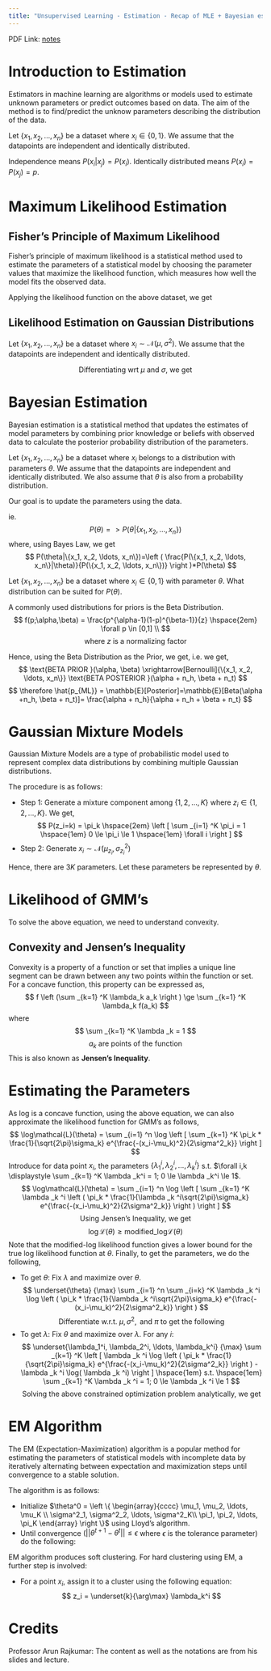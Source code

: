 ```yaml
---
title: "Unsupervised Learning - Estimation - Recap of MLE + Bayesian estimation, Gaussian Mixture Model - EM algorithm"
---
```


PDF Link: [notes](../notes/Wk04.pdf)

# Introduction to Estimation
Estimators in machine learning are algorithms or models used to estimate unknown parameters or predict outcomes based on data. The aim of the method is to find/predict the unknow parameters describing the distribution of the data.

Let $\{x_1, x_2, \ldots, x_n\}$ be a dataset where $x_i \in \{0,1\}$. We assume that the datapoints are independent and identically distributed.

Independence means $P(x_i|x_j) = P(x_i)$.
Identically distributed means $P(x_i)=P(x_j)=p$.

# Maximum Likelihood Estimation
## Fisher's Principle of Maximum Likelihood
Fisher's principle of maximum likelihood is a statistical method used to estimate the parameters of a statistical model by choosing the parameter values that maximize the likelihood function, which measures how well the model fits the observed data.

Applying the likelihood function on the above dataset, we get
\begin{align*}
\mathcal{L}(p;\{x_1, x_2, \ldots, x_n\}) &= P(x_1, x_2, \ldots, x_n;p)\\
&=p(x_1;p)p(x_2;p)\ldots p(x_n;p) \\
&=\prod _{i=1} ^n {p^{x_i}(1-p)^{1-x_i}}
\end{align*}
\begin{align*}
\therefore \log(\mathcal{L}(p;\{x_1, x_2, \ldots, x_n\})) &=\underset{p} {\arg \max}\log \left ( \prod _{i=1} ^n {p^{x_i}(1-p)^{1-x_i}} \right ) \\
\text{Differentiating wrt $p$, we get}\\
\therefore \hat{p}_{ML} &= \frac{1}{n}\sum _{i=1} ^n x_i
\end{align*}

## Likelihood Estimation on Gaussian Distributions
Let $\{x_1, x_2, \ldots, x_n\}$ be a dataset where $x_i \sim \mathcal{N}(\mu,\sigma^2)$. We assume that the datapoints are independent and identically distributed.

\begin{align*}
\mathcal{L}(\mu, \sigma^2;\{x_1, x_2, \ldots, x_n\}) &= f_{x_1, x_2, \ldots, x_n}(x_1, x_2, \ldots, x_n;\mu, \sigma^2) \\
&=\prod _{i=1} ^n  f_{x_i}(x_i;\mu, \sigma^2) \\
&=\prod _{i=1} ^n \left [ \frac{1}{\sqrt{2\pi}\sigma} e^{\frac{-(x_i-\mu)^2}{2\sigma^2}} \right ] \\
\therefore \log(\mathcal{L}(p;\{x_1, x_2, \ldots, x_n\})) &= \sum _{i=1} ^n \left[ \log \left (\frac{1}{\sqrt{2\pi}\sigma}  \right ) - \frac{(x_i-\mu)^2}{2\sigma^2} \right] \\
\end{align*}
$$
\text{Differentiating wrt $\mu$ and $\sigma$, we get}
$$
\begin{align*}
\hat{\mu}_{ML} &= \frac{1}{n}\sum _{i=1} ^n x_i \\
\hat{\sigma^2}_{ML} &= \frac{1}{n}\sum _{i=1} ^n (x_i-\mu)^2
\end{align*}

# Bayesian Estimation
Bayesian estimation is a statistical method that updates the estimates of model parameters by combining prior knowledge or beliefs with observed data to calculate the posterior probability distribution of the parameters.

Let $\{x_1, x_2, \ldots, x_n\}$ be a dataset where $x_i$ belongs to a distribution with parameters $\theta$. We assume that the datapoints are independent and identically distributed. We also assume that $\theta$ is also from a probability distribution.

Our goal is to update the parameters using the data.

ie.
$$
P(\theta)=>P(\theta|\{x_1, x_2, \ldots, x_n\})
$$
where, using Bayes Law, we get
$$
P(\theta|\{x_1, x_2, \ldots, x_n\})=\left ( \frac{P(\{x_1, x_2, \ldots, x_n\}|\theta)}{P(\{x_1, x_2, \ldots, x_n\})} \right )*P(\theta)
$$

Let $\{x_1, x_2, \ldots, x_n\}$ be a dataset where $x_i \in \{0,1\}$ with parameter $\theta$. What distribution can be suited for $P(\theta)$. 

A commonly used distributions for priors is the Beta Distribution.
$$
f(p;\alpha,\beta) = \frac{p^{\alpha-1}(1-p)^{\beta-1}}{z} \hspace{2em} \forall p \in [0,1] \\
$$
$$
\text{where $z$ is a normalizing factor}
$$

Hence, using the Beta Distribution as the Prior, we get,
\begin{align*}
P(\theta|\{x_1, x_2, \ldots, x_n\}) &\propto P(\theta|\{x_1, x_2, \ldots, x_n\})*P(\theta) \\
f_{\theta|\{x_1, x_2, \ldots, x_n\}}(p) &\propto \left [ \prod _{i=1} ^n {p^{x_i}(1-p)^{1-x_i}} \right ]*\left [ p^{\alpha-1}(1-p)^{\beta-1} \right ] \\
f_{\theta|\{x_1, x_2, \ldots, x_n\}}(p) &\propto p^{\sum _{i=1} ^n x_i + \alpha - 1}(1-p)^{\sum _{i=1} ^n(1-x_i) + \beta - 1}
\end{align*}
i.e. we get,
$$
\text{BETA PRIOR }(\alpha, \beta) \xrightarrow[Bernoulli]{\{x_1, x_2, \ldots, x_n\}} \text{BETA POSTERIOR }(\alpha + n_h, \beta + n_t)
$$
$$
\therefore \hat{p_{ML}} = \mathbb{E}[Posterior]=\mathbb{E}[Beta(\alpha +n_h, \beta + n_t)]= \frac{\alpha + n_h}{\alpha + n_h + \beta + n_t}
$$

# Gaussian Mixture Models
Gaussian Mixture Models are a type of probabilistic model used to represent complex data distributions by combining multiple Gaussian distributions.

The procedure is as follows:

* Step 1: Generate a mixture component among $\{1, 2, \ldots, K\}$ where $z_i \in \{1, 2, \ldots, K\}$. We get,
$$
P(z_i=k) = \pi_k \hspace{2em} \left [ \sum _{i=1} ^K \pi_i = 1 \hspace{1em} 0 \le \pi_i \le 1 \hspace{1em} \forall i \right ]
$$
* Step 2: Generate $x_i \sim \mathcal{N}(\mu_{z_i}, \sigma^2_{z_i})$

Hence, there are $3K$ parameters. Let these parameters be represented by $\theta$.

# Likelihood of GMM's
\begin{align*}
\mathcal{L}\left( \begin{array}{cccc}
\mu_1, \mu_2, \ldots, \mu_K \\
\sigma^2_1, \sigma^2_2, \ldots, \sigma^2_K\\
\pi_1, \pi_2, \ldots, \pi_K
\end{array}; x_1, x_2, \ldots, x_n \right )
&= \prod _{i=1} ^n f_{mix} \left( x_i; \begin{array}{cccc}
\mu_1, \mu_2, \ldots, \mu_K \\
\sigma^2_1, \sigma^2_2, \ldots, \sigma^2_K\\
\pi_1, \pi_2, \ldots, \pi_K
\end{array} \right ) \\
&= \prod _{i=1} ^n \left [ \sum _{k=1} ^K \pi_k * f_{mix}(x_i; \mu_k, \sigma_k) \right ] \\
\therefore \log\mathcal{L}(\theta) &= \sum _{i=1} ^n \log \left [ \sum _{k=1} ^K \pi_k * \frac{1}{\sqrt{2\pi}\sigma_k} e^{\frac{-(x_i-\mu_k)^2}{2\sigma^2_k}} \right ] \\
\end{align*}
To solve the above equation, we need to understand convexity.

## Convexity and Jensen's Inequality
Convexity is a property of a function or set that implies a unique line segment can be drawn between any two points within the function or set. For a concave function, this property can be expressed as,
$$
f \left (\sum _{k=1} ^K \lambda_k a_k \right ) \ge \sum _{k=1} ^K \lambda_k f(a_k)
$$
where
$$
\sum _{k=1} ^K \lambda _k = 1 
$$
$$
a_k \text{ are points of the function}
$$
This is also known as **Jensen's Inequality**.

# Estimating the Parameters
As log is a concave function, using the above equation, we can also approximate the likelihood function for GMM's as follows,
$$
\log\mathcal{L}(\theta) = \sum _{i=1} ^n \log \left [ \sum _{k=1} ^K \pi_k * \frac{1}{\sqrt{2\pi}\sigma_k} e^{\frac{-(x_i-\mu_k)^2}{2\sigma^2_k}} \right ]
$$
Introduce for data point $x_i$, the parameters $\{\lambda_1^i, \lambda_2^i, \ldots, \lambda_k^i\}$ s.t. $\forall i,k \displaystyle \sum _{k=1} ^K \lambda _k^i = 1; 0 \le \lambda _k^i \le 1$.
$$
\log\mathcal{L}(\theta) = \sum _{i=1} ^n \log \left [ \sum _{k=1} ^K \lambda _k ^i \left ( \pi_k * \frac{1}{\lambda _k ^i\sqrt{2\pi}\sigma_k} e^{\frac{-(x_i-\mu_k)^2}{2\sigma^2_k}} \right ) \right ]
$$
$$ \text{Using Jensen's Inequality, we get} $$
$$
\log\mathcal{L}(\theta) \ge \text{modified\_log}\mathcal{L}(\theta)
$$
\begin{align}
\therefore \text{modified\_log}\mathcal{L}(\theta) 
&= \sum _{i=1} ^n \sum _{i=k} ^K \lambda _k ^i \log \left ( \pi_k * \frac{1}{\lambda _k ^i\sqrt{2\pi}\sigma_k} e^{\frac{-(x_i-\mu_k)^2}{2\sigma^2_k}} \right )
\end{align} 
Note that the modified-log likelihood function gives a lower bound for the true log likelihood function at $\theta$.
Finally, to get the parameters, we do the following,

* To get $\theta$: Fix $\lambda$ and maximize over $\theta$.
$$
\underset{\theta} {\max} \sum _{i=1} ^n \sum _{i=k} ^K \lambda _k ^i \log \left ( \pi_k * \frac{1}{\lambda _k ^i\sqrt{2\pi}\sigma_k} e^{\frac{-(x_i-\mu_k)^2}{2\sigma^2_k}} \right )
$$
$$
\text{Differentiate w.r.t. }\mu,\sigma^2,\text{ and }\pi \text{ to get the following}
$$
\begin{align*}
\hat{\mu_k^{\scriptsize{MML}}} &= \frac{\displaystyle\sum _{i=1} ^n \lambda_k^i x_i}{\displaystyle\sum _{i=1} ^n \lambda_k^i} \\
\hat{\sigma_k^{2^{\scriptsize{MML}}}} &= \frac{\displaystyle\sum _{i=1} ^n \lambda_k^i (x_i-\hat{\mu_k^{\scriptsize{MML}}})^2}{\displaystyle\sum _{i=1} ^n \lambda_k^i} \\
\hat{\pi_k^{\scriptsize{MML}}} &= \frac{\displaystyle\sum _{i=1} ^n \lambda_k^i}{n} \\
\end{align*}
* To get $\lambda$: Fix $\theta$ and maximize over $\lambda$. For any $i$:
$$
\underset{\lambda_1^i, \lambda_2^i, \ldots, \lambda_k^i} {\max} 
\sum _{k=1} ^K \left [ \lambda _k ^i \log \left ( \pi_k * \frac{1}{\sqrt{2\pi}\sigma_k} e^{\frac{-(x_i-\mu_k)^2}{2\sigma^2_k}} \right ) -  \lambda _k ^i \log( \lambda _k ^i) \right ] \hspace{1em} s.t. \hspace{1em} \sum _{k=1} ^K \lambda _k ^i = 1;  0 \le \lambda _k ^i \le 1
$$
$$
\text{Solving the above constrained optimization problem analytically, we get}
$$
\begin{align*}
\hat{\lambda_k^{i^{\scriptsize{MML}}}}
&= \frac{\left ( \frac{1}{\sqrt{2\pi}\sigma_k} e^{\frac{-(x_i-\mu_k)^2}{2\sigma^2_k}} \right ) * \pi_k}{ \displaystyle \sum _{k=1} ^K \left ( \frac{1}{\sqrt{2\pi}\sigma_k} e^{\frac{-(x_i-\mu_k)^2}{2\sigma^2_k}} * \pi_k \right )} \\
\text{i.e. }\hat{\lambda_k^{i^{\scriptsize{MML}}}}
&= \frac{f(x_i|z_i=k)*P(z_i=k)}{P(x_i)} \\
\hat{\lambda_k^{i^{\scriptsize{MML}}}}
&= \frac{f(x_i|z_i=k)*P(z_i=k)}{\displaystyle \sum _{k=1} ^K f(x_i|z_i=k)*P(z_i=k)} \\
\end{align*}

# EM Algorithm
The EM (Expectation-Maximization) algorithm is a popular method for estimating the parameters of statistical models with incomplete data by iteratively alternating between expectation and maximization steps until convergence to a stable solution.

The algorithm is as follows:

* Initialize $\theta^0 =
\left \{ \begin{array}{cccc}
\mu_1, \mu_2, \ldots, \mu_K \\
\sigma^2_1, \sigma^2_2, \ldots, \sigma^2_K\\
\pi_1, \pi_2, \ldots, \pi_K
\end{array} \right \}$ using Lloyd's algorithm.
* Until convergence ($||\theta^{t+1}-\theta^{t} || \le \epsilon$ where $\epsilon$ is the tolerance parameter) do the following:
\begin{align*}
\lambda^{t+1} &= \underset{\lambda}{\arg \max} \text{ modified\_log}(\theta^t, \textcolor{red}{\lambda}) &\rightarrow \text{ Expectation Step}\\
\theta^{t+1} &= \underset{\theta}{\arg \max} \text{ modified\_log}(\textcolor{red}{\theta}, \lambda^{t+1}) &\rightarrow \text{ Maximization Step}\\
\end{align*}

EM algorithm produces soft clustering. For hard clustering using EM, a further step is involved:

* For a point $x_i$, assign it to a cluster using the following equation:
$$
z_i = \underset{k}{\arg\max} \lambda_k^i
$$

# Credits
Professor Arun Rajkumar: The content as well as the notations are from his slides and lecture.